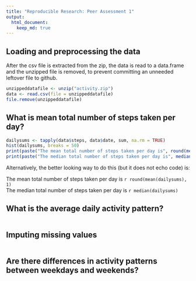 ```yaml
---
title: "Reproducible Research: Peer Assessment 1"
output: 
  html_document:
    keep_md: true
---
```



## Loading and preprocessing the data

After the csv file is extracted from the zip, the data is read to a data.frame and the unzipped file is removed, to prevent committing an unneeded leftover file to github. 


```r
unzippeddatafile <- unzip("activity.zip")
data <- read.csv(file = unzippeddatafile)
file.remove(unzippeddatafile)
```


## What is mean total number of steps taken per day?

```r
dailysums <- tapply(data$steps, data$date, sum, na.rm = TRUE)
hist(dailysums, breaks = 50)
print(paste("The mean total number of steps taken per day is", round(mean(dailysums), 1)))
print(paste("The median total number of steps taken per day is", median(dailysums)))
```
Alternatively, the better looking way to do this (but it does not echo code) is:

The mean total number of steps taken per day is `r round(mean(dailysums), 1)`  
The median total number of steps taken per day is `r median(dailysums)`


## What is the average daily activity pattern?

```r

```


## Imputing missing values

```r

```


## Are there differences in activity patterns between weekdays and weekends?

```r

```
